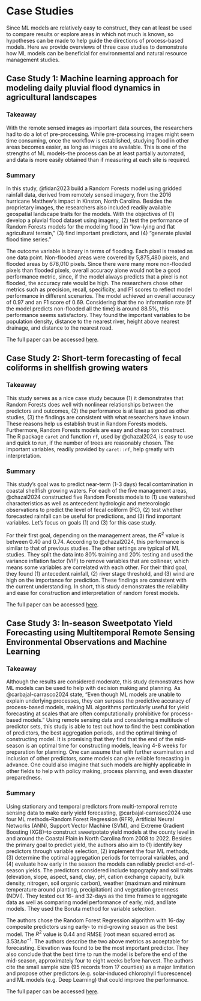 # Case Studies    

Since ML models are relatively easy to construct, they can at least be used to compare results or explore areas in which not much is known, so hypotheses can be made to help guide the directions of process-based models. Here we provide overviews of three case studies to demonstrate how ML models can be beneficial for environmental and natural resource management studies.    

## Case Study 1: Machine learning approach for modeling daily pluvial flood dynamics in agricultural landscapes  

### Takeaway  

With the remote sensed images as important data sources, the researchers had to do a lot of pre-processing. While pre-processing images might seem time consuming, once the workflow is established, studying flood in other areas becomes easier, as long as images are available. This is one of the strengths of ML models--the process can be at least partially automated, and data is more easily obtained than if measuring at each site is required.  

### Summary  

In this study, @fidan2023 build a Random Forests model using gridded rainfall data, derived from remotely sensed imagery, from the 2016 hurricane Matthew's impact in Kinston, North Carolina. Besides the proprietary images, the researchers also included readily available geospatial landscape traits for the models. With the objectives of (1) develop a pluvial flood dataset using imagery, (2) test the performance of Random Forests models for the modeling flood in "low-lying and flat agricultural terrain," (3) find important predictors, and (4) "generate pluvial flood time series."  

The outcome variable is binary in terms of flooding. Each pixel is treated as one data point. Non-flooded areas were covered by 5,875,480 pixels, and flooded areas by 678,010 pixels. Since there were many more non-flooded pixels than flooded pixels, overall accuracy alone would not be a good performance metric, since, if the model always predicts that a pixel is not flooded, the accuracy rate would be high. The researchers chose other metrics such as precision, recall, specificity, and F1 scores to reflect model performance in different scenarios. The model achieved an overall accuracy of 0.97 and an F1 score of 0.69. Considering that the no information rate (if the model predicts non-flooded all the time) is around 88.5%, this performance seems satisfactory. They found the important variables to be population density, distance to the nearest river, height above nearest drainage, and distance to the nearest road.    

The full paper can be accessed [here](https://www.sciencedirect.com/science/article/pii/S1364815223001445?dgcid=author). 

## Case Study 2: Short-term forecasting of fecal coliforms in shellfish growing waters  

### Takeaway  

This study serves as a nice case study because (1) it demonstrates that Random Forests does well with nonlinear relationships between the predictors and outcomes, (2) the performance is at least as good as other studies, (3) the findings are consistent with what researchers have known. These reasons help us establish trust in Random Forests models. Furthermore, Random Forests models are easy and cheap ton construct. The R package `caret` and function `rf`, used by @chazal2024, is easy to use and quick to run, if the number of trees are reasonably chosen. The important variables, readily provided by `caret::rf`, help greatly with interpretation.  

### Summary  

This study's goal was to predict near-term (1-3 days) fecal contamination in coastal shellfish growing waters. For each of the five management areas, @chazal2024 constructed five Random Forests models to (1) use watershed characteristics as well as antecedent hydrologic and meteorologic observations to predict the level of fecal coliform (FC), (2) test whether forecasted rainfall can be useful for predictions, and (3) find important variables. Let's focus on goals (1) and (3) for this case study.  

For their first goal, depending on the management areas, the $R^2$ value is between 0.40 and 0.74. According to @chazal2024, this performance is similar to that of previous studies. The other settings are typical of ML studies. They split the data into 80% training and 20% testing and used the variance inflation factor (VIF) to remove variables that are collinear, which means some variables are correlated with each other. For their third goal, they found (1) antecedent rainfall, (2) river stage threshold, and (3) wind are high on the importance for prediction. These findings are consistent with the current understanding. In short, this study demonstrates the reliability and ease for construction and interpretation of random forest models.  

The full paper can be accessed [here](https://www.sciencedirect.com/science/article/pii/S0025326X24000304?via%3Dihub).  

## Case Study 3: In-season Sweetpotato Yield Forecasting using Multitemporal Remote Sensing Environmental Observations and Machine Learning  

### Takeaway  

Although the results are considered moderate, this study demonstrates how ML models can be used to help with decision making and planning. As @carbajal-carrasco2024 state, "Even though ML models are unable to explain underlying processes, they can surpass the predictive accuracy of process-based models, making ML algorithms particularly useful for yield forecasting at scales that are often computationally prohibitive for process-based models." Using remote sensing data and considering a multitude of predictor sets, this study is able to test out how to find the best combination of predictors, the best aggregation periods, and the optimal timing of constructing model. It is promising that they find that the end of the mid-season is an optimal time for constructing models, leaving 4-8 weeks for preparation for planning. One can assume that with further examination and inclusion of other predictors, some models can give reliable forecasting in advance. One could also imagine that such models are highly applicable in other fields to help with policy making, process planning, and even disaster preparedness.

### Summary  

Using stationary and temporal predictors from multi-temporal remote sensing data to make early yield forecasting, @carbajal-carrasco2024 use four ML methods--Random Forest Regression (RFR), Artificial Neural Networks (ANN), Support Vector Machine (SVM), and Extreme Gradient Boosting (XGB)--to construct sweetpotato yield models at the county level in and around the Coastal Plain in North Carolina from 2008 to 2022. Besides the primary goal to predict yield, the authors also aim to (1) identify key predictors through variable selection, (2) implement the four ML methods, (3) determine the optimal aggregation periods for temporal variables, and (4) evaluate how early in the season the models can reliably predict end-of-season yields. The predictors considered include topography and soil traits (elevation, slope, aspect, sand, clay, pH, cation exchange capacity, bulk density, nitrogen, soil organic carbon), weather (maximum and minimum temperature around planting, precipitation) and vegetation greenness (NDVI). They tested out 16- and 32-days as the time frames to aggregate data as well as comparing model performance of early, mid, and late models. They used the Boruta method for variable selection.  

The authors chose the Random Forest Regression algorithm with 16-day composite predictors using early- to mid-growing season as the best model. The $R^2$ value is $0.44$ and RMSE (root mean squared error) as $3.53 t.ha^{-1}$. The authors describe the two above metrics as acceptable for forecasting. Elevation was found to be the most important predictor. They also conclude that the best time to run the model is before the end of the mid-season, approximately four to eight weeks before harvest. The authors cite the small sample size (95 records from 17 counties) as a major limitation and propose other predictors (e.g. solar-induced chlorophyll fluorescence) and ML models (e.g. Deep Learning) that could improve the performance. 

The full paper can be accessed [here](https://essopenarchive.org/users/716273/articles/870897-in-season-sweetpotato-yield-forecasting-using-multitemporal-remote-sensing-environmental-observations-and-machine-learning).  


